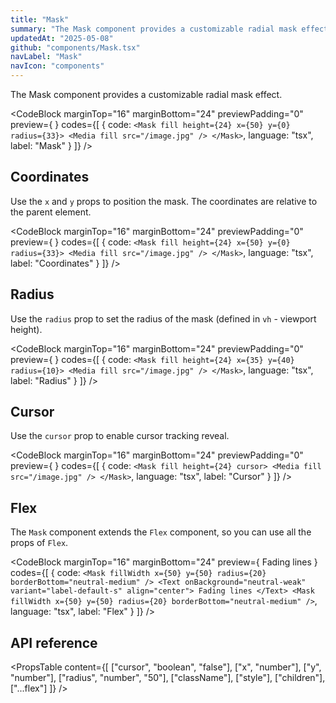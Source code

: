 ```yaml
---
title: "Mask"
summary: "The Mask component provides a customizable radial mask effect."
updatedAt: "2025-05-08"
github: "components/Mask.tsx"
navLabel: "Mask"
navIcon: "components"
---
```


The Mask component provides a customizable radial mask effect.

<CodeBlock
  marginTop="16"
  marginBottom="24"
  previewPadding="0"
  preview={
    <Mask
      fill
      height={24}
      x={50}
      y={0}
      radius={33}
    >
      <Media sizes="(max-width: 768px) 90vw, 768px" fill src="/images/docs/vibe-coding-dark.jpg" />
    </Mask>
  }
  codes={[
    {
      code:
`<Mask
    fill
    height={24}
    x={50}
    y={0}
    radius={33}>
    <Media fill src="/image.jpg" />
</Mask>`,
      language: "tsx",
      label: "Mask"
    }
  ]}
/>

## Coordinates

Use the `x` and `y` props to position the mask. The coordinates are relative to the parent element.

<CodeBlock
  marginTop="16"
  marginBottom="24"
  previewPadding="0"
  preview={
    <Mask
      fill
      height={24}
      x={50}
      y={50}
      radius={33}
    >
      <Media sizes="(max-width: 768px) 90vw, 768px" fill src="/images/docs/vibe-coding-dark.jpg" />
    </Mask>
  }
  codes={[
    {
      code:
`<Mask
    fill
    height={24}
    x={50}
    y={0}
    radius={33}>
    <Media fill src="/image.jpg" />
</Mask>`,
      language: "tsx",
      label: "Coordinates"
    }
  ]}
/>

## Radius

Use the `radius` prop to set the radius of the mask (defined in `vh` - viewport height).

<CodeBlock
  marginTop="16"
  marginBottom="24"
  previewPadding="0"
  preview={
    <Mask
      fill
      height={24}
      x={35}
      y={40}
      radius={10}
    >
      <Media sizes="(max-width: 768px) 90vw, 768px" fill src="/images/docs/vibe-coding-dark.jpg" />
    </Mask>
  }
  codes={[
    {
      code:
`<Mask
    fill
    height={24}
    x={35}
    y={40}
    radius={10}>
    <Media fill src="/image.jpg" />
</Mask>`,
      language: "tsx",
      label: "Radius"
    }
  ]}
/>

## Cursor

Use the `cursor` prop to enable cursor tracking reveal.

<CodeBlock
  marginTop="16"
  marginBottom="24"
  previewPadding="0"
  preview={
    <Mask
      fill
      cursor
      height={24}
    >
      <Media sizes="(max-width: 768px) 90vw, 768px" fill src="/images/docs/vibe-coding-dark.jpg" />
    </Mask>
  }
  codes={[
    {
      code:
`<Mask
    fill
    height={24}
    cursor>
    <Media fill src="/image.jpg" />
</Mask>`,
      language: "tsx",
      label: "Cursor"
    }
  ]}
/>

## Flex

The `Mask` component extends the `Flex` component, so you can use all the props of `Flex`.

<CodeBlock
  marginTop="16"
  marginBottom="24"
  preview={
    <Column fillWidth gap="24" horizontal="center">
      <Mask
        fillWidth
        x={50}
        y={50}
        radius={20}
        borderBottom="neutral-medium"
      />
      <Text onBackground="neutral-weak" variant="label-default-s" align="center">
        Fading lines
      </Text>
      <Mask
        fillWidth
        x={50}
        y={50}
        radius={20}
        borderBottom="neutral-medium"
      />
    </Column>
  }
  codes={[
    {
      code:
`<Mask
    fillWidth
    x={50}
    y={50}
    radius={20}
    borderBottom="neutral-medium"
/>
<Text onBackground="neutral-weak" variant="label-default-s" align="center">
    Fading lines
</Text>
<Mask
    fillWidth
    x={50}
    y={50}
    radius={20}
    borderBottom="neutral-medium"
/>`,
      language: "tsx",
      label: "Flex"
    }
  ]}
/>

## API reference

<PropsTable
  content={[
    ["cursor", "boolean", "false"],
    ["x", "number"],
    ["y", "number"],
    ["radius", "number", "50"],
    ["className"],
    ["style"],
    ["children"],
    ["...flex"]
  ]}
/>